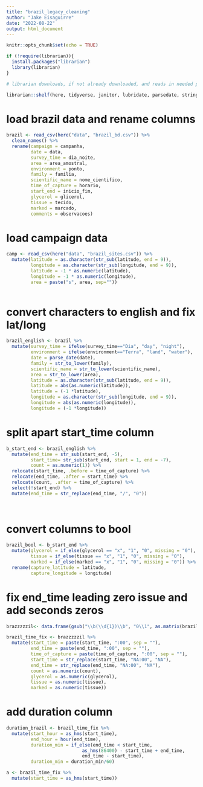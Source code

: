 ```yaml
---
title: "brazil_legacy_cleaning"
author: "Jake Eisaguirre"
date: "2022-08-22"
output: html_document
---
```


```r
knitr::opts_chunk$set(echo = TRUE)

if (!require(librarian)){
  install.packages("librarian")
  library(librarian)
}

# librarian downloads, if not already downloaded, and reads in needed packages

librarian::shelf(here, tidyverse, janitor, lubridate, parsedate, stringr,hms, stringi)
```

# load brazil data and rename columns
```r

brazil <- read_csv(here("data", "brazil_bd.csv")) %>% 
  clean_names() %>% 
  rename(campaign = campanha,
         date = data,
         survey_time = dia_noite,
         area = area_amostral,
         environment = ponto,
         family = familia,
         scientific_name = nome_cientifico,
         time_of_capture = horario,
         start_end = inicio_fim,
         glycerol = glicerol,
         tissue = tecido,
         marked = marcado,
         comments = observacoes)

```

# load campaign data
```r

camp <- read_csv(here("data", "brazil_sites.csv")) %>% 
  mutate(latitude = as.character(str_sub(latitude, end = 9)),
         longitude = as.character(str_sub(longitude, end = 9)),
         latitude = -1 * as.numeric(latitude),
         longitude = -1 * as.numeric(longitude),
         area = paste("s", area, sep=""))
  
```


# convert characters to english and fix lat/long
```r

brazil_english <- brazil %>% 
  mutate(survey_time = ifelse(survey_time=="Dia", "day", "night"),
         environment = ifelse(environment=="Terra", "land", "water"),
         date = parse_date(date),
         family = str_to_lower(family),
         scientific_name = str_to_lower(scientific_name),
         area = str_to_lower(area),
         latitude = as.character(str_sub(latitude, end = 9)),
         latitude = abs(as.numeric(latitude)),
         latitude = (-1 *latitude),
         longitude = as.character(str_sub(longitude, end = 9)),
         longitude = abs(as.numeric(longitude)),
         longitude = (-1 *longitude))

```

# split apart start_time column
```r

b_start_end <- brazil_english %>% 
  mutate(end_time = str_sub(start_end, -5),
         start_time= str_sub(start_end, start = 1, end = -7),
         count = as.numeric(1)) %>% 
  relocate(start_time, .before = time_of_capture) %>% 
  relocate(end_time, .after = start_time) %>%
  relocate(count, .after = time_of_capture) %>% 
  select(!start_end) %>%
  mutate(end_time = str_replace(end_time, "/", "0"))
  
  

```

# convert columns to bool
```r


brazil_bool <- b_start_end %>% 
  mutate(glycerol = if_else(glycerol == "x", "1", "0", missing = "0"),
         tissue = if_else(tissue == "x", "1", "0", missing = "0"),
         marked = if_else(marked == "x", "1", "0", missing = "0")) %>% 
  rename(capture_latitude = latitude,
         capture_longitude = longitude)


```

# fix end_time leading zero issue and add seconds zeros
```r
brazzzzzil<- data.frame(gsub("\\b(\\d{1})\\b", "0\\1", as.matrix(brazil_bool)))

brazil_time_fix <- brazzzzzil %>% 
  mutate(start_time = paste(start_time, ":00", sep = ""),
         end_time = paste(end_time, ":00", sep = ""),
         time_of_capture = paste(time_of_capture, ":00", sep = ""),
         start_time = str_replace(start_time, "NA:00", "NA"),
         end_time = str_replace(end_time, "NA:00", "NA"),
         count = as.numeric(count),
         glycerol = as.numeric(glycerol),
         tissue = as.numeric(tissue),
         marked = as.numeric(tissue))

```

# add duration column
```r

duration_brazil <- brazil_time_fix %>% 
  mutate(start_hour = as_hms(start_time),
         end_hour = hour(end_time),
         duration_min = if_else(end_time < start_time,
                            as_hms(86400) - start_time + end_time,
                            end_time - start_time),
         duration_min = duration_min/60)

a <- brazil_time_fix %>% 
  mutate(start_time = as_hms(start_time))

```

